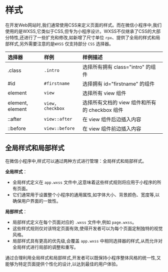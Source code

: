 # 样式

在开发Web网站时,我们通常使用CSS来定义页面的样式。而在微信小程序中,我们使用的是WXSS,它类似于CSS,但专为小程序设计。WXSS不仅继承了CSS的大部分特性,还进行了一些扩充和修改,如新增了尺寸单位 `rpx`、提供了全局的样式和局部样式,另外需要注意的是`WXSS` 仅支持部分 `CSS` 选择器。

| 选择器           | 样例             | 样例描述                                       |
| :--------------- | :--------------- | :--------------------------------------------- |
| .class           | `.intro`         | 选择所有拥有 class="intro" 的组件              |
| #id              | `#firstname`     | 选择拥有 id="firstname" 的组件                 |
| element          | `view`           | 选择所有 view 组件                             |
| element, element | `view, checkbox` | 选择所有文档的 view 组件和所有的 checkbox 组件 |
| ::after          | `view::after`    | 在 view 组件后边插入内容                       |
| ::before         | `view::before`   | 在 view 组件前边插入内容                       |



## 全局样式和局部样式

在微信小程序中,样式可以通过两种方式进行管理：全局样式和局部样式。

**全局样式**：

- 全局样式定义在 `app.wxss` 文件中,这意味着这些样式规则将应用于小程序的所有页面。
- 它们通常用于设置整个小程序的通用属性,如字体大小、背景颜色、宽度等,以确保用户界面的一致性。

**局部样式**：
- 局部样式定义在每个页面对应的 `.wxss` 文件中,例如 `page.wxss`。
- 这些样式规则仅对该特定页面有效,使得开发者可以为每个页面定制独特的视觉风格。
- 局部样式具有更高的优先级,会覆盖 `app.wxss` 中相同选择器的样式,从而允许对全局样式进行局部的调整和重写。

通过合理利用全局样式和局部样式,开发者可以既保持小程序整体风格的统一性,又能够为特定页面提供个性化的设计,以达到最佳的用户体验。
